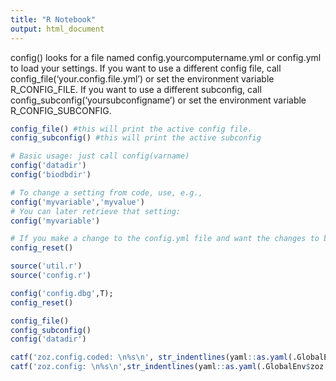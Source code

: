 ```yaml
---
title: "R Notebook"
output: html_document
---
```


config() looks for a file named config.yourcomputername.yml or config.yml to load your settings.
If you want to use a different config file, call config_file('your.config.file.yml') or set the environment variable R_CONFIG_FILE.
If you want to use a different subconfig, call config_subconfig('yoursubconfigname') or set the environment variable R_CONFIG_SUBCONFIG.


```r
config_file() #this will print the active config file.
config_subconfig() #this will print the active subconfig

# Basic usage: just call config(varname)
config('datadir')
config('biodbdir')

# To change a setting from code, use, e.g.,
config('myvariable','myvalue')
# You can later retrieve that setting:
config('myvariable')

# If you make a change to the config.yml file and want the changes to be reloaded, call config_reset(). The settings that are changed manually (ie., from code) will not be reset; if you want to reset them as well, call config_reset(resetcoded=TRUE).
config_reset()

```


```r
source('util.r')
source('config.r')

config('config.dbg',T);
config_reset()

config_file()
config_subconfig()
config('datadir')

catf('zoz.config.coded: \n%s\n', str_indentlines(yaml::as.yaml(.GlobalEnv$zoz.config.coded)))
catf('zoz.config: \n%s\n',str_indentlines(yaml::as.yaml(.GlobalEnv$zoz.config)))

```
```r

```
 